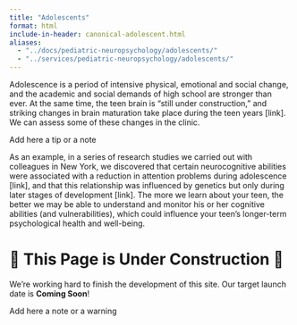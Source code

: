 ```yaml
---
title: "Adolescents"
format: html
include-in-header: canonical-adolescent.html
aliases:
  - "../docs/pediatric-neuropsychology/adolescents/"
  - "../services/pediatric-neuropsychology/adolescents/"
---
```


Adolescence is a period of intensive physical, emotional and social change, and the academic and social demands of high school are stronger than ever. At the same time, the teen brain is “still under construction,” and striking changes in brain maturation take place during the teen years [link]. We can assess some of these changes in the clinic.

:::{.callout-tip collapse=false appearance='default' icon=true}
Add here a tip or a note
:::

As an example, in a series of research studies we carried out with colleagues in New York, we discovered that certain neurocognitive abilities were associated with a reduction in attention problems during adolescence [link], and that this relationship was influenced by genetics but only during later stages of development [link]. The more we learn about your teen, the better we may be able to understand and monitor his or her cognitive abilities (and vulnerabilities), which could influence your teen’s longer-term psychological health and well-being.

# 🚧 This Page is Under Construction 🚧

We're working hard to finish the development of this site. Our target launch
date is **Coming Soon**!

:::{.callout-note collapse=false appearance='default' icon=true}
Add here a note or a warning
:::
